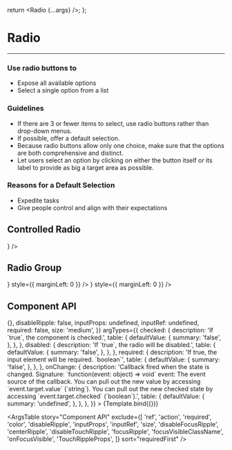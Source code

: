 
<Meta title="Elements/Radio" component={Radio} />

  return <Radio {...args} />;
};

# Radio

---

### Use radio buttons to

- Expose all available options
- Select a single option from a list

### Guidelines

- If there are 3 or fewer items to select, use radio buttons rather than drop-down menus.
- If possible, offer a default selection.
- Because radio buttons allow only one choice, make sure that the options are both comprehensive and distinct.
- Let users select an option by clicking on either the button itself or its label to provide as big a target area as possible.

### Reasons for a Default Selection

- Expedite tasks
- Give people control and align with their expectations

<Canvas>
  <Story name="Default">
    <Radio />
  </Story>
</Canvas>

## Controlled Radio

<Canvas>
  <Story name="Controlled Radio">
    <FormControlLabel
      style={{ marginLeft: 0 }}
      label="Radio Label"
      control={<Radio />}
    />
  </Story>
</Canvas>

## Radio Group

<Canvas>
  <Story name="Radio Group">
    <RadioGroup>
      <FormControlLabel
        label="Disabled"
        control={<Radio disabled />}
        style={{ marginLeft: 0 }}
      />
      <FormControlLabel
        label="Default"
        control={<Radio />}
        style={{ marginLeft: 0 }}
      />
    </RadioGroup>
  </Story>
</Canvas>

## Component API

<Canvas>
  <Story
    name="Component API"
    args={{
      checked: false,
      disabled: false,
      onChange: () => {},
      disableRipple: false,
      inputProps: undefined,
      inputRef: undefined,
      required: false,
      size: 'medium',
    }}
    argTypes={{
      checked: {
        description: 'If `true`, the component is checked.',
        table: {
          defaultValue: {
            summary: 'false',
          },
        },
      },
      disabled: {
        description: 'If `true`, the radio will be disabled.',
        table: {
          defaultValue: {
            summary: 'false',
          },
        },
      },
      required: {
        description: 'If true, the input element will be required. `boolean`',
        table: {
          defaultValue: {
            summary: 'false',
          },
        },
      },
      onChange: {
        description:
          'Callback fired when the state is changed. Signature: `function(event: object) => void` event: The event source of the callback. You can pull out the new value by accessing `event.target.value` (`string`). You can pull out the new checked state by accessing `event.target.checked` (`boolean`).',
        table: {
          defaultValue: {
            summary: 'undefined',
          },
        },
      },
    }}
  >
    {Template.bind({})}
  </Story>
</Canvas>

<ArgsTable
  story="Component API"
  exclude={[
    'ref',
    'action',
    'required',
    'color',
    'disableRipple',
    'inputProps',
    'inputRef',
    'size',
    'disableFocusRipple',
    'centerRipple',
    'disableTouchRipple',
    'focusRipple',
    'focusVisibleClassName',
    'onFocusVisible',
    'TouchRippleProps',
  ]}
  sort="requiredFirst"
/>

